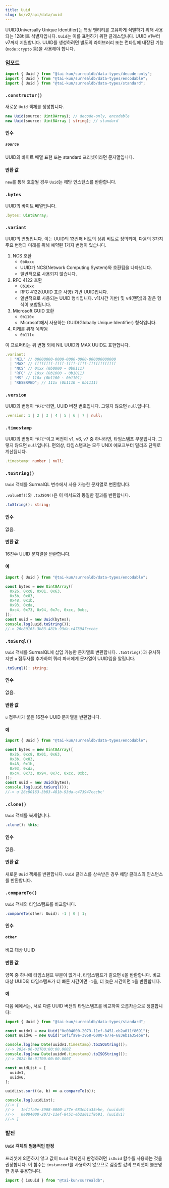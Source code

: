 ```yaml
---
title: Uuid
slug: ko/v2/api/data/uuid
---
```



UUID(Universally Unique Identifier)는 특정 엔티티를 고유하게 식별하기 위해 사용되는 128비트 식별자입니다. `Uuid`는 이를 표현하기 위한 클래스입니다. UUID v1부터 v7까지 지원합니다. UUID를 생성하려면 별도의 라이브러리 또는 런타임에 내장된 기능(`node:crypto` 등)을 사용해야 합니다.

### 임포트

```ts
import { Uuid } from "@tai-kun/surrealdb/data-types/decode-only";
import { Uuid } from "@tai-kun/surrealdb/data-types/encodable";
import { Uuid } from "@tai-kun/surrealdb/data-types/standard";
```

### `.constructor()`

새로운 `Uuid` 객체를 생성합니다.

```ts
new Uuid(source: Uint8Array); // decode-only, encodable
new Uuid(source: Uint8Array | string); // standard
```

#### 인수

##### `source`

UUID의 바이트 배열 표현 또는 standard 프리셋이라면 문자열입니다.

#### 반환 값

`new`를 통해 호출될 경우 `Uuid`는 해당 인스턴스를 반환합니다.

### `.bytes` <Badge variant="instance" /><Badge variant="property" /><Badge variant="decodeonly" />

UUID의 바이트 배열입니다.

```ts
.bytes: Uint8Array;
```

### `.variant` <Badge variant="instance" /><Badge variant="property" /><Badge variant="standard" />

UUID의 변형입니다. 이는 UUID의 13번째 비트의 상위 비트로 정의되며, 다음의 3가지 주요 변형과 미래를 위해 예약된 1가지 변형이 있습니다.

1. NCS 호환
    - `0b0xxx`
    - UUID가 NCS(Network Computing System)와 호환됨을 나타냅니다.
    - 일반적으로 사용되지 않습니다.
2. RFC 4122 호환
    - `0b10xx`
    - RFC 4122(UUID 표준 사양) 기반 UUID입니다.
    - 일반적으로 사용되는 UUID 형식입니다. v1(시간 기반) 및 v4(랜덤)과 같은 형식이 포함됩니다.
3. Microsoft GUID 호환
    - `0b110x`
    - Microsoft에서 사용하는 GUID(Globally Unique Identifier) 형식입니다.
4. 미래를 위해 예약됨
    - `0b111x`

이 프로퍼티는 위 변형 외에 NIL UUID와 MAX UUID도 표현합니다.

```ts
.variant:
  | "NIL" // 00000000-0000-0000-0000-000000000000
  | "MAX" // ffffffff-ffff-ffff-ffff-ffffffffffff
  | "NCS" // 0xxx (0b0000 ~ 0b0111)
  | "RFC" // 10xx (0b1000 ~ 0b1011)
  | "MS" // 110x (0b1100 ~ 0b1101)
  | "RESERVED"; // 111x (0b1110 ~ 0b1111)
```

### `.version` <Badge variant="instance" /><Badge variant="property" /><Badge variant="standard" />

UUID의 변형이 `"RFC"`라면, UUID 버전 번호입니다. 그렇지 않으면 `null`입니다.

```ts
.version: 1 | 2 | 3 | 4 | 5 | 6 | 7 | null;
```

### `.timestamp` <Badge variant="instance" /><Badge variant="property" /><Badge variant="standard" />

UUID의 변형이 `"RFC"`이고 버전이 v1, v6, v7 중 하나라면, 타임스탬프 부분입니다. 그렇지 않으면 `null`입니다. 편의상, 타임스탬프는 모두 UNIX 에포크부터 밀리초 단위로 계산됩니다.

```ts
.timestamp: number | null;
```

### `.toString()` <Badge variant="instance" /><Badge variant="method" /><Badge variant="encodable" />

`Uuid` 객체를 SurrealQL 변수에서 사용 가능한 문자열로 변환합니다.

`.valueOf()`와 `.toJSON()`은 이 메서드와 동일한 결과를 반환합니다.

```ts
.toString(): string;
```

#### 인수

없음.

#### 반환 값

16진수 UUID 문자열을 반환합니다.

#### 예

```ts
import { Uuid } from "@tai-kun/surrealdb/data-types/encodable";

const bytes = new Uint8Array([
  0x26, 0xc8, 0x01, 0x63,
  0x3b, 0x83,
  0x48, 0x1b,
  0x93, 0xda,
  0xc4, 0x73, 0x94, 0x7c, 0xcc, 0xbc,
]);
const uuid = new Uuid(bytes);
console.log(uuid.toString());
//-> 26c80163-3b83-481b-93da-c473947cccbc
```

### `.toSurql()` <Badge variant="instance" /><Badge variant="method" /><Badge variant="encodable" />

`Uuid` 객체를 SurrealQL에 삽입 가능한 문자열로 변환합니다. `.toString()`과 유사하지만 `u` 접두사를 추가하여 쿼리 파서에게 문자열이 UUID임을 알립니다.

```ts
.toSurql(): string;
```

#### 인수

없음.

#### 반환 값

`u` 접두사가 붙은 16진수 UUID 문자열을 반환합니다.

#### 예

```ts
import { Uuid } from "@tai-kun/surrealdb/data-types/encodable";

const bytes = new Uint8Array([
  0x26, 0xc8, 0x01, 0x63,
  0x3b, 0x83,
  0x48, 0x1b,
  0x93, 0xda,
  0xc4, 0x73, 0x94, 0x7c, 0xcc, 0xbc,
]);
const uuid = new Uuid(bytes);
console.log(uuid.toSurql());
//-> u'26c80163-3b83-481b-93da-c473947cccbc'
```

### `.clone()` <Badge variant="instance" /><Badge variant="method" /><Badge variant="standard" />

`Uuid` 객체를 복제합니다.

```ts
.clone(): this;
```

#### 인수

없음.

#### 반환 값

새로운 `Uuid` 객체를 반환합니다. `Uuid` 클래스를 상속받은 경우 해당 클래스의 인스턴스를 반환합니다.

### `.compareTo()` <Badge variant="instance" /><Badge variant="method" /><Badge variant="standard" />

`Uuid` 객체의 타임스탬프를 비교합니다.

```ts
.compareTo(other: Uuid): -1 | 0 | 1;
```

#### 인수

##### `other`

비교 대상 UUID

#### 반환 값

양쪽 중 하나에 타임스탬프 부분이 없거나, 타임스탬프가 같으면 `0`을 반환합니다. 비교 대상 UUID의 타임스탬프가 더 빠른 시간이면 `-1`을, 더 늦은 시간이면 `1`을 반환합니다.

#### 예

다음 예에서는, 서로 다른 UUID 버전의 타임스탬프를 비교하여 오름차순으로 정렬합니다:

```ts
import { Uuid } from "@tai-kun/surrealdb/data-types/standard";

const uuidv1 = new Uuid("0e004000-2073-11ef-8451-eb2a011f8691");
const uuidv6 = new Uuid("1ef1fa9e-3968-6000-a77e-683eb1a35ebe");

console.log(new Date(uuidv1.timestamp).toISOString());
//-> 2024-06-02T00:00:00.000Z
console.log(new Date(uuidv6.timestamp).toISOString());
//-> 2024-06-01T00:00:00.000Z

const uuidList = [
  uuidv1,
  uuidv6,
];

uuidList.sort((a, b) => a.compareTo(b));

console.log(uuidList);
//-> [
//->   1ef1fa9e-3968-6000-a77e-683eb1a35ebe, (uuidv6)
//->   0e004000-2073-11ef-8451-eb2a011f8691, (uuidv1)
//-> ]
```

### 발전

#### `Uuid` 객체의 범용적인 판정

프리셋에 의존하지 않고 값이 `Uuid` 객체인지 판정하려면 `isUuid` 함수를 사용하는 것을 권장합니다. 이 함수는 `instanceof`를 사용하지 않으므로 검증할 값의 프리셋이 불분명한 경우 유용합니다.

```ts
import { isUuid } from "@tai-kun/surrealdb";
```
